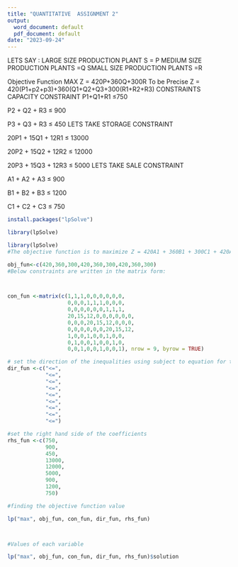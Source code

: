---
title: "QUANTITATIVE  ASSIGNMENT 2"
output:
  word_document: default
  pdf_document: default
date: "2023-09-24"
---
LETS SAY :
LARGE SIZE PRODUCTION PLANT S = P
MEDIUM SIZE PRODUCTION PLANTS =Q
SMALL SIZE PRODUCTION PLANTS =R

Objective Function MAX Z = 420P+360Q+300R
To be Precise Z = 420(P1+p2+p3)+360(Q1+Q2+Q3+300(R1+R2+R3)
CONSTRAINTS
CAPACITY CONSTRAINT
P1+Q1+R1 ≤750

P2 + Q2 + R3 ≤ 900

P3 + Q3 + R3 ≤ 450
LETS TAKE STORAGE CONSTRAINT

20P1 + 15Q1 + 12R1 ≤ 13000

20P2 + 15Q2 + 12R2 ≤ 12000

20P3 + 15Q3 + 12R3 ≤ 5000
LETS TAKE SALE CONSTRAINT

A1 + A2 + A3 ≤ 900

B1 + B2 + B3 ≤ 1200

C1 + C2 + C3 ≤ 750


```{r}

install.packages("lpSolve")

library(lpSolve)

library(lpSolve)
#The objective function is to maximize Z = 420A1 + 360B1 + 300C1 + 420A2 + 360B2 + 300C2 + 420A3 + 360B3 + 300C3

obj_fun<-c(420,360,300,420,360,300,420,360,300)
#Below constraints are written in the matrix form:



con_fun <-matrix(c(1,1,1,0,0,0,0,0,0,
                   0,0,0,1,1,1,0,0,0,
                   0,0,0,0,0,0,1,1,1,
                   20,15,12,0,0,0,0,0,0,
                   0,0,0,20,15,12,0,0,0,
                   0,0,0,0,0,0,20,15,12,
                   1,0,0,1,0,0,1,0,0,
                   0,1,0,0,1,0,0,1,0,
                   0,0,1,0,0,1,0,0,1), nrow = 9, byrow = TRUE)

# set the direction of the inequalities using subject to equation for this.
dir_fun <-c("<=",
            "<=",
            "<=",
            "<=",
            "<=",
            "<=",
            "<=",
            "<=",
            "<=")

#set the right hand side of the coefficients
rhs_fun <-c(750,
            900,
            450,
            13000,
            12000,
            5000,
            900,
            1200,
            750)

#finding the objective function value

lp("max", obj_fun, con_fun, dir_fun, rhs_fun)



#Values of each variable

lp("max", obj_fun, con_fun, dir_fun, rhs_fun)$solution


```

